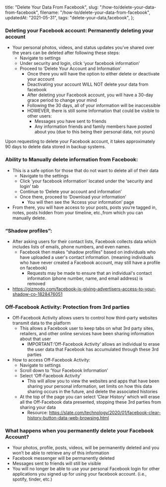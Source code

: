   title: "Delete Your Data From Facebook",
  slug: "/how-to/delete-your-data-from-facebook",
  filename: "/how-to/delete-your-data-from-facebook",
  updatedAt: "2021-05-31",
  tags: "delete-your-data,facebook",
};

### Deleting your Facebook account: Permanently deleting your account

* Your personal photos, videos, and status updates you’ve shared over the years
  can be deleted after following these steps:
  * Navigate to settings
  * Under security and login, click ‘your facebook information’
  * Proceed to ‘Delete Your Account and Information’
    *	Once there you will have the option to either delete or deactivate your account
      * Deactivating your account WILL NOT delete your data from facebook
    *	After deleting your Facebook account, you will have a 30-day grace period to change your mind
      * Following the 30 days, all of your information will be inaccessible
      * HOWEVER, there is still some Information that could be visible to other users:
        * Messages you have sent to friends
        * Any information friends and family members have posted about you (due
          to this being their personal data, not yours)

Upon requesting to delete your Facebook account, it takes approximately 90 days
to delete data stored in backup systems.

### Ability to Manually delete information from Facebook:

* This is a safe option for those that do not want to delete all of their data
  * Navigate to the settings
  * Click ‘your facebook information’ located under the ‘security and login’ tab
  * Continue to ‘Delete your account and information’
  * Once there, proceed to ‘Download your information’
    * You will then see the ‘Access your information’ page
* From there, you will have access to your posts, posts you’re tagged in, notes, posts hidden from your timeline, etc.,from which you can manually delete.

### “Shadow profiles”:

* After asking users for their contact lists, Facebook collects data which includes lists of emails, phone numbers, and even names.
  * Facebook then makes “shadow profiles” based on individuals who have uploaded a user's contact information. (meaning individuals who have never created a Facebook account, may still have a profile on facebook)
    * Requests may be made to ensure that an individual's contact information (phone number, name, and email address) is removed
* https://gizmodo.com/facebook-is-giving-advertisers-access-to-your-shadow-co-1828476051

### Off-Facebook Activity: Protection from 3rd parties

* Off-Facebook Activity allows users to control how third-party websites transmit data to the platform
  * This allows a Facebook user to keep tabs on what 3rd party sites, retailers, and other online services have been sharing information about that user
    * IMPORTANT:’Off-Facebook Activity’ allows an individual to erase the user data that Facebook has accumulated through these 3rd parties
* How to access Off-Facebook Activity:
  * Navigate to settings
  * Scroll down to ‘Your Facebook Information’
  * Select ‘Off-Facebook Activity’
    * This will allow you to view the websites and apps that have been sharing your personal information, set limits on how this data sharing occurs in the future, and delete the associated histories
  * At the top of the page you can select ‘Clear History’ which will erase all the Off-Facebook data presented, stopping these 3rd parties from sharing your data
    * Resource: https://slate.com/technology/2020/01/facebook-clear-history-button-data-web-browsing.html

### What happens when you permanently delete your Facebook Account?

* Your photos, profile, posts, videos, will be permanently deleted and you won’t
  be able to retrieve any of this information
* Facebook messenger will be permanently deleted
* Messages sent to friends will still be visible
* You will no longer be able to use your personal Facebook login for other
  applications you signed up for using your facebook account. (i.e., spotify,
  tinder, etc.)
